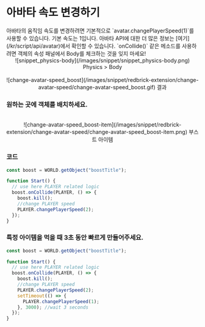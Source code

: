 
# 아바타 속도 변경하기

<Callout type="info">
  아바타의 움직임 속도를 변경하려면 기본적으로 `avatar.changePlayerSpeed(1)`를
  사용할 수 있습니다. 기본 속도는 1입니다. 아바타 API에 대한 더 많은 정보는
  [여기](/kr/script/api/avatar)에서 확인할 수 있습니다.
</Callout>
<Callout type="error" icon="‼️">
  `onCollide()` 같은 메소드를 사용하려면 객체의 속성 패널에서 Body를 체크하는 것을
  잊지 마세요!
  <center>![snippet_physics-body](/images/snippet/snippet_physics-body.png) Physics > Body</center>
</Callout>

<br />
<center>![change-avatar-speed_boost](/images/snippet/redbrick-extension/change-avatar-speed/change-avatar-speed_boost.gif) 결과</center>

<Steps>

### 원하는 곳에 객체를 배치하세요.

<br />
<center>![change-avatar-speed_boost-item](/images/snippet/redbrick-extension/change-avatar-speed/change-avatar-speed_boost-item.png) 부스트 아이템</center>

### 코드

```js showLineNumbers copy filename="BoostItem"
const boost = WORLD.getObject("boostTitle");

function Start() {
  // use here PLAYER related logic
  boost.onCollide(PLAYER, () => {
    boost.kill();
    //change PLAYER speed
    PLAYER.changePlayerSpeed(2);
  });
}
```

### 특정 아이템을 먹을 때 3초 동안 빠르게 만들어주세요.

```js showLineNumbers copy filename="BoostItem"
const boost = WORLD.getObject("boostTitle");

function Start() {
  // use here PLAYER related logic
  boost.onCollide(PLAYER, () => {
    boost.kill();
    //change PLAYER speed
    PLAYER.changePlayerSpeed(2);
    setTimeout(() => {
      PLAYER.changePlayerSpeed(1);
    }, 3000); //wait 3 seconds
  });
}
```

</Steps>
